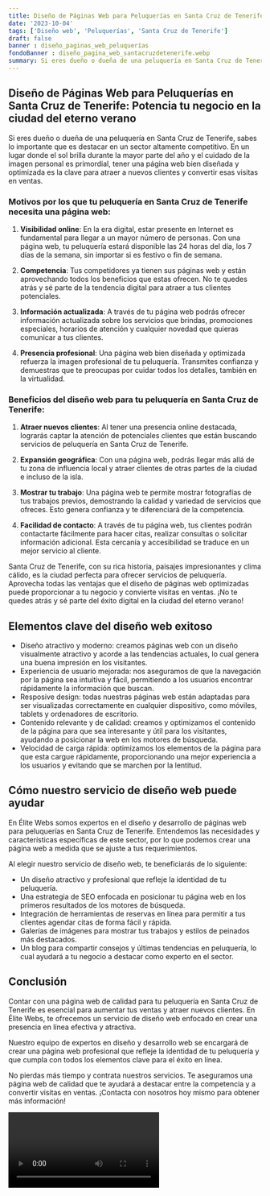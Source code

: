 ```yaml
---
title: Diseño de Páginas Web para Peluquerías en Santa Cruz de Tenerife
date: '2023-10-04'
tags: ['Diseño web', 'Peluquerías', 'Santa Cruz de Tenerife']
draft: false
banner : diseño_paginas_web_peluquerías
fondoBanner : diseño_pagina_web_santacruzdetenerife.webp
summary: Si eres dueño o dueña de una peluquería en Santa Cruz de Tenerife, sabes lo importante que es destacar en un sector altamente competitivo. En un lugar donde el sol brilla durante la mayor parte del año y el cuidado de la imagen personal es primordial, tener una página web bien diseñada y optimizada es la clave para atraer a nuevos clientes y convertir esas visitas en ventas.
---
```


## Diseño de Páginas Web para Peluquerías en Santa Cruz de Tenerife: Potencia tu negocio en la ciudad del eterno verano

Si eres dueño o dueña de una peluquería en Santa Cruz de Tenerife, sabes lo importante que es destacar en un sector altamente competitivo. En un lugar donde el sol brilla durante la mayor parte del año y el cuidado de la imagen personal es primordial, tener una página web bien diseñada y optimizada es la clave para atraer a nuevos clientes y convertir esas visitas en ventas.

### Motivos por los que tu peluquería en Santa Cruz de Tenerife necesita una página web:

1. **Visibilidad online**: En la era digital, estar presente en Internet es fundamental para llegar a un mayor número de personas. Con una página web, tu peluquería estará disponible las 24 horas del día, los 7 días de la semana, sin importar si es festivo o fin de semana.

2. **Competencia**: Tus competidores ya tienen sus páginas web y están aprovechando todos los beneficios que estas ofrecen. No te quedes atrás y sé parte de la tendencia digital para atraer a tus clientes potenciales.

3. **Información actualizada**: A través de tu página web podrás ofrecer información actualizada sobre los servicios que brindas, promociones especiales, horarios de atención y cualquier novedad que quieras comunicar a tus clientes.

4. **Presencia profesional**: Una página web bien diseñada y optimizada refuerza la imagen profesional de tu peluquería. Transmites confianza y demuestras que te preocupas por cuidar todos los detalles, también en la virtualidad.

### Beneficios del diseño web para tu peluquería en Santa Cruz de Tenerife:

1. **Atraer nuevos clientes**: Al tener una presencia online destacada, lograrás captar la atención de potenciales clientes que están buscando servicios de peluquería en Santa Cruz de Tenerife. 

2. **Expansión geográfica**: Con una página web, podrás llegar más allá de tu zona de influencia local y atraer clientes de otras partes de la ciudad e incluso de la isla.

3. **Mostrar tu trabajo**: Una página web te permite mostrar fotografías de tus trabajos previos, demostrando la calidad y variedad de servicios que ofreces. Esto genera confianza y te diferenciará de la competencia.

4. **Facilidad de contacto**: A través de tu página web, tus clientes podrán contactarte fácilmente para hacer citas, realizar consultas o solicitar información adicional. Esta cercanía y accesibilidad se traduce en un mejor servicio al cliente.

Santa Cruz de Tenerife, con su rica historia, paisajes impresionantes y clima cálido, es la ciudad perfecta para ofrecer servicios de peluquería. Aprovecha todas las ventajas que el diseño de páginas web optimizadas puede proporcionar a tu negocio y convierte visitas en ventas. ¡No te quedes atrás y sé parte del éxito digital en la ciudad del eterno verano!

<GifSeo />

<Cta />

## Elementos clave del diseño web exitoso

- Diseño atractivo y moderno: creamos páginas web con un diseño visualmente atractivo y acorde a las tendencias actuales, lo cual genera una buena impresión en los visitantes.
- Experiencia de usuario mejorada: nos aseguramos de que la navegación por la página sea intuitiva y fácil, permitiendo a los usuarios encontrar rápidamente la información que buscan.
- Resposive design: todas nuestras páginas web están adaptadas para ser visualizadas correctamente en cualquier dispositivo, como móviles, tablets y ordenadores de escritorio.
- Contenido relevante y de calidad: creamos y optimizamos el contenido de la página para que sea interesante y útil para los visitantes, ayudando a posicionar la web en los motores de búsqueda.
- Velocidad de carga rápida: optimizamos los elementos de la página para que esta cargue rápidamente, proporcionando una mejor experiencia a los usuarios y evitando que se marchen por la lentitud.

## Cómo nuestro servicio de diseño web puede ayudar

En Élite Webs somos expertos en el diseño y desarrollo de páginas web para peluquerías en Santa Cruz de Tenerife. Entendemos las necesidades y características específicas de este sector, por lo que podemos crear una página web a medida que se ajuste a tus requerimientos.

Al elegir nuestro servicio de diseño web, te beneficiarás de lo siguiente:

- Un diseño atractivo y profesional que refleje la identidad de tu peluquería.
- Una estrategia de SEO enfocada en posicionar tu página web en los primeros resultados de los motores de búsqueda.
- Integración de herramientas de reservas en línea para permitir a tus clientes agendar citas de forma fácil y rápida.
- Galerías de imágenes para mostrar tus trabajos y estilos de peinados más destacados.
- Un blog para compartir consejos y últimas tendencias en peluquería, lo cual ayudará a tu negocio a destacar como experto en el sector.

## Conclusión

Contar con una página web de calidad para tu peluquería en Santa Cruz de Tenerife es esencial para aumentar tus ventas y atraer nuevos clientes. En Élite Webs, te ofrecemos un servicio de diseño web enfocado en crear una presencia en línea efectiva y atractiva.

Nuestro equipo de expertos en diseño y desarrollo web se encargará de crear una página web profesional que refleje la identidad de tu peluquería y que cumpla con todos los elementos clave para el éxito en línea.

No pierdas más tiempo y contrata nuestros servicios. Te aseguramos una página web de calidad que te ayudará a destacar entre la competencia y a convertir visitas en ventas. ¡Contacta con nosotros hoy mismo para obtener más información!

<Video />

<CtaBot job='Peluquerías' city='Santa Cruz de Tenerife'/>

<Gmaps query='Santa Cruz de Tenerife+españa+maps' />